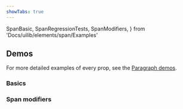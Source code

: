 ```yaml
---
showTabs: true
---
```


  SpanBasic,
  SpanRegressionTests,
  SpanModifiers,
} from 'Docs/uilib/elements/span/Examples'

## Demos

For more detailed examples of every prop, see the [Paragraph demos](uilib/elements/paragraph/#demos).

### Basics

<SpanBasic />

### Span modifiers

<SpanModifiers />

<VisibleWhenVisualTest>
  <SpanRegressionTests />
</VisibleWhenVisualTest>
